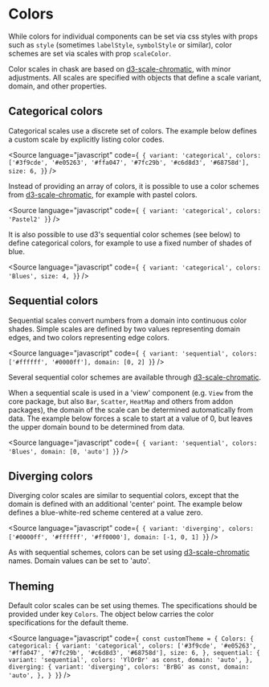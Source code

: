 
<Meta title="Core/Colors" />

# Colors

While colors for individual components can be set via css styles with props such as `style`
(sometimes `labelStyle`, `symbolStyle` or similar), color schemes are set via scales with prop `scaleColor`.

Color scales in chask are based on [d3-scale-chromatic](https://github.com/d3/d3-scale-chromatic),
with minor adjustments. All scales are specified with objects that define a scale variant, domain, and other properties.

## Categorical colors

Categorical scales use a discrete set of colors.
The example below defines a custom scale by explicitly listing color codes.

<Source
    language="javascript"
    code={`
{
  variant: 'categorical',
  colors: ['#3f9cde', '#e05263', '#ffa047', '#7fc29b', '#c6d8d3', '#68758d'],
  size: 6,
}`}
/>

Instead of providing an array of colors, it is possible to use a color schemes from
[d3-scale-chromatic](https://github.com/d3/d3-scale-chromatic), for example with pastel colors.

<Source
    language="javascript"
    code={`
{
  variant: 'categorical',
  colors: 'Pastel2'
}`}
/>

It is also possible to use d3's sequential color schemes (see below) to define categorical colors,
for example to use a fixed number of shades of blue.

<Source
    language="javascript"
    code={`
{
  variant: 'categorical',
  colors: 'Blues',
  size: 4,
}`}
/>

## Sequential colors

Sequential scales convert numbers from a domain into continuous color shades. Simple scales are defined by two values
representing domain edges, and two colors representing edge colors.

<Source
    language="javascript"
    code={`
{
  variant: 'sequential',
  colors: ['#ffffff', '#0000ff'],
  domain: [0, 2]
}`}
/>

Several sequential color schemes are available through [d3-scale-chromatic](https://github.com/d3/d3-scale-chromatic).

When a sequential scale is used in a 'view' component (e.g. `View` from the core package, but also `Bar`, `Scatter`, `HeatMap` and others from addon packages), the domain of the scale can be determined automatically from data. The example below forces a scale to start at a value of 0, but leaves the upper domain bound to be determined from data.

<Source
    language="javascript"
    code={`
{
  variant: 'sequential',
  colors: 'Blues',
  domain: [0, 'auto']
}`}
/>

## Diverging colors

Diverging color scales are similar to sequential colors, except that the domain is defined with an additional 'center'
point. The example below defines a blue-white-red scheme centered at a value zero.

<Source
    language="javascript"
    code={`
{
  variant: 'diverging',
  colors: ['#0000ff', '#ffffff', '#ff0000'],
  domain: [-1, 0, 1]
}`}
/>

As with sequential schemes, colors can be set using [d3-scale-chromatic](https://github.com/d3/d3-scale-chromatic) names.
Domain values can be set to 'auto'.

## Theming

Default color scales can be set using themes. The specifications should be provided under key `Colors`.
The object below carries the color specifications for the default theme.

<Source
    language="javascript"
    code={`
const customTheme = {
  Colors: {
    categorical: {
        variant: 'categorical',
        colors: ['#3f9cde', '#e05263', '#ffa047', '#7fc29b', '#c6d8d3', '#68758d'],
        size: 6,
    },
    sequential: {
        variant: 'sequential',
        colors: 'YlOrBr' as const,
        domain: 'auto',
    },
    diverging: {
        variant: 'diverging',
        colors: 'BrBG' as const,
        domain: 'auto',
    },
  }
}`}
/>
